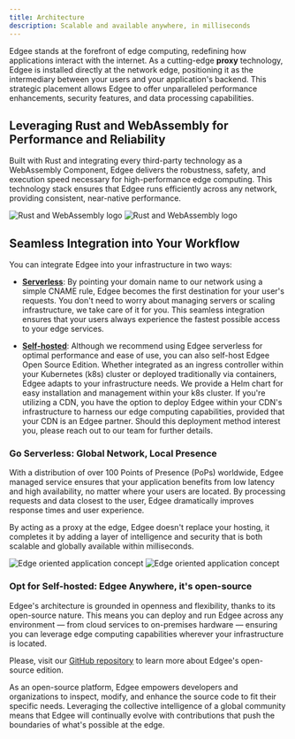 ```yaml
---
title: Architecture
description: Scalable and available anywhere, in milliseconds
---
```


Edgee stands at the forefront of edge computing, redefining how applications interact with the internet.
As a cutting-edge **proxy** technology, Edgee is installed directly at the network edge, positioning it as the
intermediary between your users and your application's backend. This strategic placement allows Edgee to
offer unparalleled performance enhancements, security features, and data processing capabilities.


## Leveraging Rust and WebAssembly for Performance and Reliability

Built with Rust and integrating every third-party technology as a WebAssembly Component, Edgee delivers the robustness, safety, and execution speed necessary
for high-performance edge computing. This technology stack ensures that Edgee runs efficiently across any network, 
providing consistent, near-native performance.
  
<img
  className="block dark:hidden h-20" noZoom
  src="/images/rwa-light.png"
  alt="Rust and WebAssembly logo"
/>
  <img
  className="hidden dark:block h-20" noZoom
  src="/images/rwa-dark.png"
  alt="Rust and WebAssembly logo"
/>

## Seamless Integration into Your Workflow

You can integrate Edgee into your infrastructure in two ways:

- **[Serverless](#go-serverless-global-network-local-presence)**: By pointing your domain name to our network using a
simple CNAME rule, Edgee becomes the first destination for your user's requests.
You don't need to worry about managing servers or scaling infrastructure, we take care of it for you.
This seamless integration ensures that your users always experience the fastest possible access to your edge services.

- **[Self-hosted](#opt-for-self-hosted-edgee-anywhere-its-open-source)**: Although we recommend using Edgee serverless for optimal performance and ease of use, you can also self-host Edgee Open Source Edition.
Whether integrated as an ingress controller within your Kubernetes (k8s) cluster or deployed traditionally via containers,
Edgee adapts to your infrastructure needs. We provide a Helm chart for easy installation and management within your k8s cluster.
If you're utilizing a CDN, you have the option to deploy Edgee within your CDN's infrastructure to harness our edge computing
capabilities, provided that your CDN is an Edgee partner. Should this deployment method interest you,
please reach out to our team for further details.


### Go Serverless: Global Network, Local Presence

With a distribution of over 100 Points of Presence (PoPs) worldwide, Edgee managed service ensures that your application
benefits from low latency and high availability, no matter where your users are located.
By processing requests and data closest to the user, Edgee dramatically improves response times and user experience.

By acting as a proxy at the edge, Edgee doesn't replace your hosting, it completes it by adding a layer of 
intelligence and security that is both scalable and globally available within milliseconds.

<Frame caption="Click on the image to zoom in.">
  <img
    className="block dark:hidden"
    src="/images/distance-light.png"
    alt="Edge oriented application concept"
  />
  <img
    className="hidden dark:block"
    src="/images/distance-dark.png"
    alt="Edge oriented application concept"
  />
</Frame>


### Opt for Self-hosted: Edgee Anywhere, it's open-source

Edgee's architecture is grounded in openness and flexibility, thanks to its open-source nature.
This means you can deploy and run Edgee across any environment — from cloud services to on-premises hardware — ensuring you
can leverage edge computing capabilities wherever your infrastructure is located.

Please, visit our <Icon icon="github" iconType="duotone" size={20} /> [GitHub repository](https://github.com/edgee-cloud/edgee) to learn more about Edgee's open-source edition.

As an open-source platform, Edgee empowers developers and organizations to inspect, modify, and enhance the source code
to fit their specific needs. Leveraging the collective intelligence of a global community means that Edgee will continually evolve with contributions
that push the boundaries of what's possible at the edge. 

